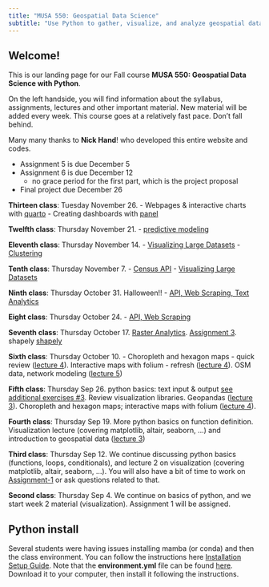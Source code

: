 ```yaml
---
title: "MUSA 550: Geospatial Data Science"
subtitle: "Use Python to gather, visualize, and analyze geospatial data with an urban planning and public policy focus"
---
```


## Welcome!

This is our landing page for our Fall course **MUSA 550: Geospatial Data Science with Python**.

On the left handside, you will find information about the syllabus, assignments, lectures and other important material. New material will be added every week. This course goes at a relatively fast pace. Don't fall behind.

Many many thanks to **Nick Hand**! who developed this entire website and codes. 

::: {.callout-important}
- Assignment 5 is due December 5
- Assignment 6 is due December 12 
  - no grace period for the first part, which is the project proposal
- Final project due December 26
:::


::: {.callout-warning}
**Thirteen class**: Tuesday November 26.
- Webpages & interactive charts with [quarto](https://github.com/musa-550-fall-2024/quarto)
- Creating dashboards with [panel](https://github.com/musa-550-fall-2024/panel)

:::

::: {.callout-note}
**Twelfth class**: Thursday November 21.
- [predictive modeling](https://github.com/musa-550-fall-2024/predictiveModeling)
<br>


**Eleventh class**: Thursday November 14.
- [Visualizing Large Datasets](https://github.com/musa-550-fall-2024/visualizingLargeDatasets)
- [Clustering](https://github.com/musa-550-fall-2024/clustering)
<br>

**Tenth class**: Thursday November 7.
- [Census API](https://github.com/musa-550-fall-2024/webScrapingAPI)
- [Visualizing Large Datasets](https://github.com/musa-550-fall-2024/visualizingLargeDatasets)
<br>

**Ninth class**: Thursday October 31. Halloween!!
- [API, Web Scraping, Text Analytics](https://github.com/musa-550-fall-2024/webScrapingAPI)
<br>

**Eight class**: Thursday October 24.
- [API, Web Scraping](https://github.com/musa-550-fall-2024/webScrapingAPI)
<br>

**Seventh class**: Thursday October 17.  [Raster Analytics](https://github.com/musa-550-fall-2024/week6). [Assignment 3](https://github.com/musa-550-fall-2024/assignment3). shapely [shapely](https://github.com/musa-550-fall-2024/shapely)
<br>

**Sixth class**: Thursday October 10.  - Choropleth and hexagon maps - quick review ([lecture 4](https://github.com/musa-550-fall-2024/week4)). Interactive maps with folium - refresh ([lecture 4](https://github.com/musa-550-fall-2024/week4)). OSM data, network 
modeling ([lecture 5](https://github.com/musa-550-fall-2024/week5))
<br>

**Fifth class**: Thursday Sep 26. python basics: text input & output [see additional exercises #3](https://github.com/musa-550-fall-2024/Additional-Exercises). Review visualization libraries. Geopandas ([lecture 3](https://github.com/musa-550-fall-2024/week3)). Choropleth and hexagon maps; interactive maps with folium ([lecture 4](https://github.com/musa-550-fall-2024/week4)).
<br>

**Fourth class**: Thursday Sep 19. More python basics on function definition. Visualization lecture (covering matplotlib, altair, seaborn, ...) and introduction to geospatial data ([lecture 3](https://github.com/musa-550-fall-2024/week3))
<br>

**Third class**: Thursday Sep 12. We continue discussing python basics (functions, loops, conditionals), and lecture 2 on visualization (covering matplotlib, altair, seaborn, ...). You will also have a bit of time to work on [Assignment-1](https://github.com/musa-550-fall-2024/assignment1) or ask questions related to that.
<br>

**Second class**: Thursday Sep 4. We continue on basics of python, and we start week 2 material (visualization). Assignment 1 will be assigned.
:::

::: {.callout-warning}
## Python install
Several students were having issues installing mamba (or conda) and then the class environment. You can follow the instructions here [Installation Setup Guide](/resources/install). Note that the **environment.yml** file can be found [here](https://github.com/musa-550-fall-2024/course-materials/blob/master/environment.yml). Download it to your computer, then install it following the instructions.
:::
